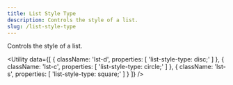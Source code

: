 ```yaml
---
title: List Style Type
description: Controls the style of a list.
slug: /list-style-type
---
```



Controls the style of a list.

<Utility
  data={[
    {
        className: 'lst-d',
        properties: [
            'list-style-type: disc;'
        ]
    },
    {
        className: 'lst-c',
        properties: [
            'list-style-type: circle;'
        ]
    },
    {
        className: 'lst-s',
        properties: [
            'list-style-type: square;'
        ]
    }
  ]}
/>